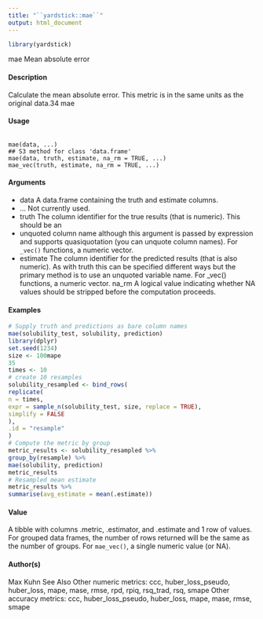 ```yaml
---
title: "``yardstick::mae``"
output: html_document
---
```


```r
library(yardstick)
```

mae
Mean absolute error

#### Description

Calculate the mean absolute error. This metric is in the same units as the original data.34
mae

#### Usage
<pre><code>
mae(data, ...)
## S3 method for class 'data.frame'
mae(data, truth, estimate, na_rm = TRUE, ...)
mae_vec(truth, estimate, na_rm = TRUE, ...)
</code></pre>

#### Arguments

* data A data.frame containing the truth and estimate columns.
* ... Not currently used.
* truth The column identifier for the true results (that is numeric). This should be an
* unquoted column name although this argument is passed by expression and supports quasiquotation (you can unquote column names). For ``_vec()`` functions, a numeric vector.
* estimate The column identifier for the predicted results (that is also numeric). As with truth this can be specified different ways but the primary method is to use an unquoted variable name. For _vec() functions, a numeric vector.
na_rm A logical value indicating whether NA values should be stripped before the
computation proceeds.


#### Examples
```r
# Supply truth and predictions as bare column names
mae(solubility_test, solubility, prediction)
library(dplyr)
set.seed(1234)
size <- 100mape
35
times <- 10
# create 10 resamples
solubility_resampled <- bind_rows(
replicate(
n = times,
expr = sample_n(solubility_test, size, replace = TRUE),
simplify = FALSE
),
.id = "resample"
)
# Compute the metric by group
metric_results <- solubility_resampled %>%
group_by(resample) %>%
mae(solubility, prediction)
metric_results
# Resampled mean estimate
metric_results %>%
summarise(avg_estimate = mean(.estimate))
```

#### Value
A tibble with columns .metric, .estimator, and .estimate and 1 row of values.
For grouped data frames, the number of rows returned will be the same as the number of groups.
For ``mae_vec()``, a single numeric value (or NA).

#### Author(s)
Max Kuhn
See Also
Other numeric metrics: ccc, huber_loss_pseudo, huber_loss, mape, mase, rmse, rpd, rpiq,
rsq_trad, rsq, smape
Other accuracy metrics: ccc, huber_loss_pseudo, huber_loss, mape, mase, rmse, smape
